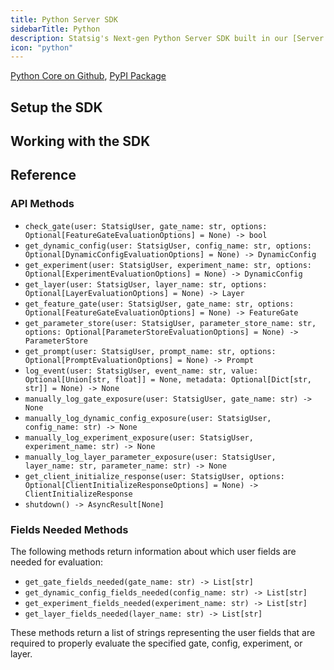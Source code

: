 ```yaml
---
title: Python Server SDK
sidebarTitle: Python
description: Statsig's Next-gen Python Server SDK built in our [Server Core](/server-core) framework
icon: "python"
---
```




<Callout icon="github">
<a href="https://github.com/statsig-io/statsig-server-core/tree/main/statsig-pyo3" target="_blank" rel="noreferrer">Python Core on Github</a>, 
<a href="https://pypi.org/project/statsig-python-core/" target="_blank" rel="noreferrer">PyPI Package</a>
</Callout>

## Setup the SDK

<Steps>
<Step title="Install the SDK">
<Installation/>
<installation/>
<testedPlatforms/>
</Step>
<Step title="Initialize the SDK">
<Initialization/>
<initialization/>
<Initialization2/>
</Step>
</Steps>

## Working with the SDK

<CheckGateIntro/>
<checkGate/>

<GetDynamicConfigIntro/>
<getDynamicConfig/>

<GetExperimentIntro/>
<getExperiment/>

<GetFeatureGateIntro/>
<getFeatureGate/>

<GetPromptIntro/>
<getPrompt/>

<GetPromptSetIntro/>
<getPromptSet/>

<ParamStoresIntro/>
<paramStores/>

<LogEventIntro/>
<logEvent/>

<ForwardLogLineEventIntro/>
<forwardLogLineEvent/>

<SharedInstanceIntro/>
<sharedInstance/>

<ManualExposuresIntro/>
<manualExposures/>

<StatsigUserIntro/>
<statsigUser/>

<StatsigOptionsIntro/>
<statsigOptions/>

<ShutdownIntro/>
<shutdown/>

<LocalOverridesIntro/>
<localOverrides/>

<ClientInitResponseIntro/>
<clientInitResponse/>

<PersistentStorageIntro/>
<persistentStorage/>

<DataStoreIntro/>
<dataStore/>

<OutputLoggerIntro/>
<outputLogger/>

<ObservabilityClientIntro/>
<observabilityClient/>

<faqs/>

## Reference

### API Methods

- `check_gate(user: StatsigUser, gate_name: str, options: Optional[FeatureGateEvaluationOptions] = None) -> bool`
- `get_dynamic_config(user: StatsigUser, config_name: str, options: Optional[DynamicConfigEvaluationOptions] = None) -> DynamicConfig`
- `get_experiment(user: StatsigUser, experiment_name: str, options: Optional[ExperimentEvaluationOptions] = None) -> DynamicConfig`
- `get_layer(user: StatsigUser, layer_name: str, options: Optional[LayerEvaluationOptions] = None) -> Layer`
- `get_feature_gate(user: StatsigUser, gate_name: str, options: Optional[FeatureGateEvaluationOptions] = None) -> FeatureGate`
- `get_parameter_store(user: StatsigUser, parameter_store_name: str, options: Optional[ParameterStoreEvaluationOptions] = None) -> ParameterStore`
- `get_prompt(user: StatsigUser, prompt_name: str, options: Optional[PromptEvaluationOptions] = None) -> Prompt`
- `log_event(user: StatsigUser, event_name: str, value: Optional[Union[str, float]] = None, metadata: Optional[Dict[str, str]] = None) -> None`
- `manually_log_gate_exposure(user: StatsigUser, gate_name: str) -> None`
- `manually_log_dynamic_config_exposure(user: StatsigUser, config_name: str) -> None`
- `manually_log_experiment_exposure(user: StatsigUser, experiment_name: str) -> None`
- `manually_log_layer_parameter_exposure(user: StatsigUser, layer_name: str, parameter_name: str) -> None`
- `get_client_initialize_response(user: StatsigUser, options: Optional[ClientInitializeResponseOptions] = None) -> ClientInitializeResponse`
- `shutdown() -> AsyncResult[None]`

### Fields Needed Methods

The following methods return information about which user fields are needed for evaluation:

- `get_gate_fields_needed(gate_name: str) -> List[str]`
- `get_dynamic_config_fields_needed(config_name: str) -> List[str]`
- `get_experiment_fields_needed(experiment_name: str) -> List[str]`
- `get_layer_fields_needed(layer_name: str) -> List[str]`

These methods return a list of strings representing the user fields that are required to properly evaluate the specified gate, config, experiment, or layer.
